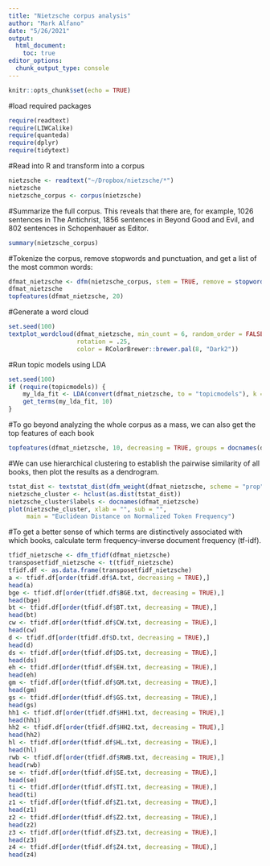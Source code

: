 ```yaml
---
title: "Nietzsche corpus analysis"
author: "Mark Alfano"
date: "5/26/2021"
output:
  html_document:
    toc: true
editor_options: 
  chunk_output_type: console
---
```


```r
knitr::opts_chunk$set(echo = TRUE)
```

#load required packages

```r
require(readtext)
require(LIWCalike)
require(quanteda)
require(dplyr)
require(tidytext)
```

#Read into R and transform into a corpus
```r
nietzsche <- readtext("~/Dropbox/nietzsche/*")
nietzsche
nietzsche_corpus <- corpus(nietzsche)
```

#Summarize the full corpus. This reveals that there are, for example, 1026 sentences in The Antichrist, 1856 sentences in Beyond Good and Evil, and 802 sentences in Schopenhauer as Editor.

```r
summary(nietzsche_corpus)
```

#Tokenize the corpus, remove stopwords and punctuation, and get a list of the most common words:

```r
dfmat_nietzsche <- dfm(nietzsche_corpus, stem = TRUE, remove = stopwords("de"), remove_punct = TRUE)
dfmat_nietzsche
topfeatures(dfmat_nietzsche, 20)
```

#Generate a word cloud

```r
set.seed(100)
textplot_wordcloud(dfmat_nietzsche, min_count = 6, random_order = FALSE,
                   rotation = .25,
                   color = RColorBrewer::brewer.pal(8, "Dark2"))
```

#Run topic models using LDA

```r
set.seed(100)
if (require(topicmodels)) {
    my_lda_fit <- LDA(convert(dfmat_nietzsche, to = "topicmodels"), k = 8)
    get_terms(my_lda_fit, 10)
}
```

#To go beyond analyzing the whole corpus as a mass, we can also get the top features of each book
```r
topfeatures(dfmat_nietzsche, 10, decreasing = TRUE, groups = docnames(dfmat_nietzsche))
```

#We can use hierarchical clustering to establish the pairwise similarity of all books, then plot the results as a dendrogram.
```r
tstat_dist <- textstat_dist(dfm_weight(dfmat_nietzsche, scheme = "prop"))
nietzsche_cluster <- hclust(as.dist(tstat_dist))
nietzsche_cluster$labels <- docnames(dfmat_nietzsche)
plot(nietzsche_cluster, xlab = "", sub = "",
     main = "Euclidean Distance on Normalized Token Frequency")
```

#To get a better sense of which terms are distinctively associated with which books, calculate term frequency-inverse document frequency (tf-idf). 
```r
tfidf_nietzsche <- dfm_tfidf(dfmat_nietzsche)
transposetfidf_nietzsche <- t(tfidf_nietzsche)
tfidf.df <- as.data.frame(transposetfidf_nietzsche)
a <- tfidf.df[order(tfidf.df$A.txt, decreasing = TRUE),]
head(a)
bge <- tfidf.df[order(tfidf.df$BGE.txt, decreasing = TRUE),]
head(bge)
bt <- tfidf.df[order(tfidf.df$BT.txt, decreasing = TRUE),]
head(bt)
cw <- tfidf.df[order(tfidf.df$CW.txt, decreasing = TRUE),]
head(cw)
d <- tfidf.df[order(tfidf.df$D.txt, decreasing = TRUE),]
head(d)
ds <- tfidf.df[order(tfidf.df$DS.txt, decreasing = TRUE),]
head(ds)
eh <- tfidf.df[order(tfidf.df$EH.txt, decreasing = TRUE),]
head(eh)
gm <- tfidf.df[order(tfidf.df$GM.txt, decreasing = TRUE),]
head(gm)
gs <- tfidf.df[order(tfidf.df$GS.txt, decreasing = TRUE),]
head(gs)
hh1 <- tfidf.df[order(tfidf.df$HH1.txt, decreasing = TRUE),]
head(hh1)
hh2 <- tfidf.df[order(tfidf.df$HH2.txt, decreasing = TRUE),]
head(hh2)
hl <- tfidf.df[order(tfidf.df$HL.txt, decreasing = TRUE),]
head(hl)
rwb <- tfidf.df[order(tfidf.df$RWB.txt, decreasing = TRUE),]
head(rwb)
se <- tfidf.df[order(tfidf.df$SE.txt, decreasing = TRUE),]
head(se)
ti <- tfidf.df[order(tfidf.df$TI.txt, decreasing = TRUE),]
head(ti)
z1 <- tfidf.df[order(tfidf.df$Z1.txt, decreasing = TRUE),]
head(z1)
z2 <- tfidf.df[order(tfidf.df$Z2.txt, decreasing = TRUE),]
head(z2)
z3 <- tfidf.df[order(tfidf.df$Z3.txt, decreasing = TRUE),]
head(z3)
z4 <- tfidf.df[order(tfidf.df$Z4.txt, decreasing = TRUE),]
head(z4)
```
